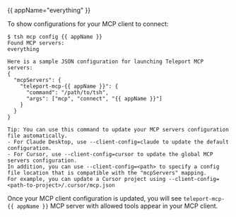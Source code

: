 {{ appName="everything" }}

To show configurations for your MCP client to connect:

```code
$ tsh mcp config {{ appName }}
Found MCP servers:
everything

Here is a sample JSON configuration for launching Teleport MCP servers:
{
  "mcpServers": {
    "teleport-mcp-{{ appName }}": {
      "command": "/path/to/tsh",
      "args": ["mcp", "connect", "{{ appName }}"]
    }
  }
}

Tip: You can use this command to update your MCP servers configuration file automatically.
- For Claude Desktop, use --client-config=claude to update the default configuration.
- For Cursor, use --client-config=cursor to update the global MCP servers configuration.
In addition, you can use --client-config=<path> to specify a config file location that is compatible with the "mcpServers" mapping.
For example, you can update a Cursor project using --client-config=<path-to-project>/.cursor/mcp.json
```

Once your MCP client configuration is updated, you will see
`teleport-mcp-{{ appName }}` MCP server with allowed tools appear in your MCP client.
